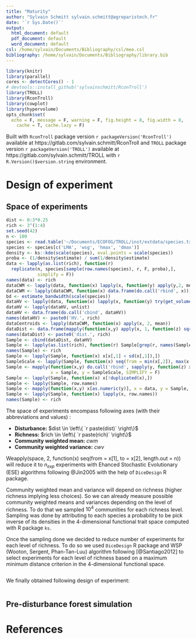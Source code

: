 ```yaml
---
title: "Maturity"
author: "Sylvain Schmitt sylvain.schmitt@agroparistech.fr"
date: '`r Sys.Date()`'
output:
  html_document: default
  pdf_document: default
  word_document: default
csl: /home/sylvain/Documents/Bibliography/csl/mee.csl
bibliography: /home/sylvain/Documents/Bibliography/library.bib
---
```


```r
library(knitr)
library(parallel)
cores <- detectCores() - 1
# devtools::install_github('sylvainschmitt/RconTroll')
library(TROLL)
library(RconTroll)
library(cowplot)
library(hypervolume)
opts_chunk$set(
  echo = F, message = F, warning = F, fig.height = 8, fig.width = 8,
    cache = T, cache.lazy = F)
```

Built with `RconTroll` package version `r packageVersion('RconTroll')` available at https://gitlab.com/sylvain.schmitt/RconTroll and `TROLL` package version `r packageVersion('TROLL')` available at https://gitlab.com/sylvain.schmitt/TROLL with `r R.Version()$version.string` environment.

# Design of experiment

## Space of experiments

```r
dist <- 0:3*0.25
rich <- 3^(1:4)
set.seed(42)
n <- 100
species <- read.table('~/Documents/ECOFOG/TROLL/inst/extdata/species.txt', header=TRUE, dec=".", sep="", row.names = 1)
species <- species[c('LMA', 'wsg', 'hmax', 'dmax')]
density <- ks::kde(scale(species), eval.points = scale(species))
proba <- (1/density$estimate) / sum(1/density$estimate)
data <- lapply(as.list(rich), function(r) 
  replicate(n, species[sample(row.names(species), r, F, proba),],
            simplify = F))
names(data) <- rich
dataCWM <- lapply(data, function(x) lapply(x, function(y) apply(y,2, mean)))
dataCWM <- lapply(dataCWM, function(x) data.frame(do.call('rbind', x)))
bd <- estimate_bandwidth(scale(species))
dataHV <- lapply(data, function(x) lapply(x, function(y) try(get_volume(hypervolume(scale(y), bandwidth = bd, verbose = F, warnings = F)))))
dataHV <- lapply(dataHV, unlist)
dataHV <- data.frame(do.call('cbind', dataHV))
names(dataHV) <- paste0('HV.', rich)
dataCentroids <- lapply(dataCWM, function(x) apply(x, 2, mean))
dataDist <- data.frame(mapply(function(x,y) apply(x, 1, function(z) sqrt(sum((z - y)^2))), x = dataCWM, y = dataCentroids))
names(dataDist) <- paste0('dist.', rich)
Sample <- cbind(dataDist, dataHV)
Sample <- lapply(as.list(rich), function(r) Sample[grep(r, names(Sample))])
names(Sample) <- rich
Sample <- lapply(Sample, function(x) x[x[,1] < sd(x[,1]),])
SampleScale <- lapply(Sample, function(x) seq(from = min(x[,2]), max(x[,2]), length.out = 10))
Sample <- mapply(function(x,y) do.call('rbind', sapply(y, function(z) x[which.min(abs(x[,2] - z)) ,], simplify = F)), 
                 x = Sample, y = SampleScale, SIMPLIFY = F)
Sample <- lapply(Sample, function(x) x[!duplicated(x),])
Sample <- lapply(Sample, row.names)
Sample <- mapply(function(x,y) x[as.numeric(y)], x = data, y = Sample, SIMPLIFY = F)
Sample <- lapply(Sample, function(x) lapply(x, row.names))
names(Sample) <- rich
```

The space of experiments encompass following axes (with their abbreviations and values) :

- **Disturbance:** $dist \in \left\{ `r paste(dist)` \right\}$
- **Richness:** $rich \in \left\{ `r paste(rich)` \right\}$
- **Community weighted mean:** $cwm$
- **Community weighted variance:** $cwv$

Weapply(space, 2, function(x) seq(from = x[1], to = x[2], length.out = n)) will reduce it to $n_{exp}$ experiments with Ehanced Stochastic Evolutionary (ESE) algorithms following @Jin2005 with the help of `DiceDesign` R package.

Community weighted mean and variance will depend on richness (higher richness implying less choices). So we can already measure possible community weighted means and variances depending on the level of richness. To do that we sampled $10^4$ communities for each richness level. Sampling was done by attributing to each species a probability to be pick inverse of its densities in the 4-dimensional functional trait space computed with R package `ks`.  

Once the sampling done we decided to reduce number of experiments for each level of richness. To do so we used `DiceDesign` R package and  WSP (Wooton, Sergent, Phan-Tan-Luu) algorithm following [@Santiago2012] to select experiments for each level of richness based on a maximum minimum distance criterion in the 4-dimensional functional space.

```r

```

We finally obtained following design of experiment:

```r

```

## Pre-disturbance forest simulation

# References